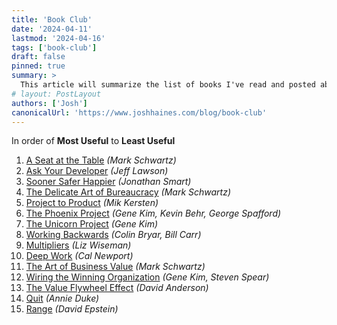 ```yaml
---
title: 'Book Club'
date: '2024-04-11'
lastmod: '2024-04-16'
tags: ['book-club']
draft: false
pinned: true
summary: >
  This article will summarize the list of books I've read and posted about.  It will contain links to all the books in order of Most Useful to Least Useful.
# layout: PostLayout
authors: ['Josh']
canonicalUrl: 'https://www.joshhaines.com/blog/book-club'
---
```


In order of **Most Useful** to **Least Useful**

1. [A Seat at the Table](/blog/book-club/seat-at-the-table) _(Mark Schwartz)_
1. [Ask Your Developer](/blog/book-club/ask-your-developer) _(Jeff Lawson)_
1. [Sooner Safer Happier](/blog/book-club/sooner-safer-happier) _(Jonathan Smart)_
1. [The Delicate Art of Bureaucracy](/blog/book-club/delicate-art-of-bureaucracy) _(Mark Schwartz)_
1. [Project to Product](/blog/book-club/project-to-product) _(Mik Kersten)_
1. [The Phoenix Project](/blog/book-club/phoenix-project) _(Gene Kim, Kevin Behr, George Spafford)_
1. [The Unicorn Project](/blog/book-club/unicorn-project) _(Gene Kim)_
1. [Working Backwards](/blog/book-club/working-backwards) _(Colin Bryar, Bill Carr)_
1. [Multipliers](/blog/book-club/multipliers) _(Liz Wiseman)_
1. [Deep Work](/blog/book-club/deep-work) _(Cal Newport)_
1. [The Art of Business Value](/blog/book-club/art-of-business-value) _(Mark Schwartz)_
1. [Wiring the Winning Organization](/blog/book-club/wiring-the-winning-organization) _(Gene Kim, Steven Spear)_
1. [The Value Flywheel Effect](/blog/book-club/value-flywheel-effect) _(David Anderson)_
1. [Quit](/blog/book-club/quit) _(Annie Duke)_
1. [Range](/blog/book-club/range) _(David Epstein)_
